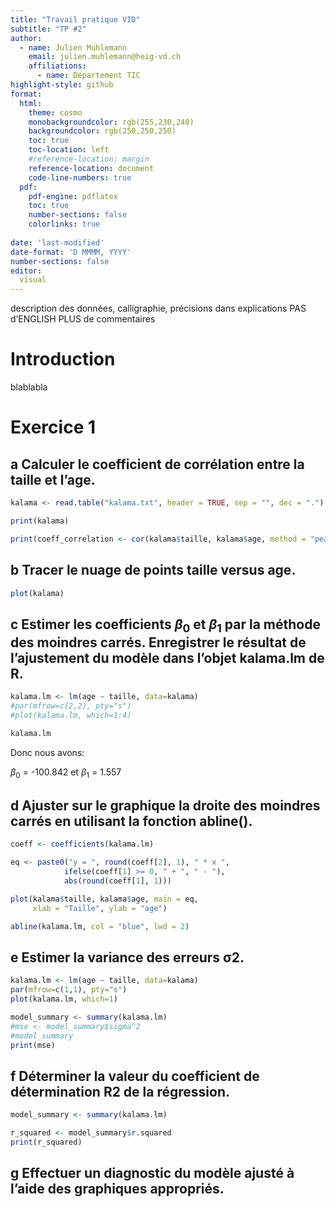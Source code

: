 ```yaml
---
title: "Travail pratique VID"
subtitle: "TP #2" 
author:
  - name: Julien Muhlemann
    email: julien.muhlemann@heig-vd.ch
    affiliations:
      - name: Département TIC
highlight-style: github
format:
  html:
    theme: cosmo
    monobackgroundcolor: rgb(255,230,240)
    backgroundcolor: rgb(250,250,250)
    toc: true
    toc-location: left
    #reference-location: margin
    reference-location: document
    code-line-numbers: true
  pdf:
    pdf-engine: pdflatex
    toc: true
    number-sections: false
    colorlinks: true
    
date: 'last-modified'
date-format: 'D MMMM, YYYY'
number-sections: false
editor: 
  visual
---
```







description des données, 
calligraphie, 
précisions dans explications
PAS d'ENGLISH
PLUS de commentaires



# Introduction

blablabla




# Exercice 1

## a  Calculer le coefficient de corrélation entre la taille et l'age.

```r
kalama <- read.table("kalama.txt", header = TRUE, sep = "", dec = ".")

print(kalama)
```

```r


print(coeff_correlation <- cor(kalama$taille, kalama$age, method = "pearson"))

```

## b  Tracer le nuage de points taille versus age.

```r

plot(kalama)

```

## c Estimer les coefficients $\beta_{0}$ et $\beta_{1}$ par la méthode des moindres carrés. Enregistrer le résultat de l'ajustement du modèle dans l'objet kalama.lm de R.

```r




kalama.lm <- lm(age ~ taille, data=kalama)
#par(mfrow=c(2,2), pty="s")
#plot(kalama.lm, which=1:4)
```

```r
kalama.lm
```

Donc nous avons:

$\beta_{0}$ = -100.842 et $\beta_{1}$ = 1.557

## d Ajuster sur le graphique la droite des moindres carrés en utilisant la fonction abline().

```r


coeff <- coefficients(kalama.lm)

eq <- paste0("y = ", round(coeff[2], 1), " * x ", 
            ifelse(coeff[1] >= 0, " + ", " - "), 
            abs(round(coeff[1], 1)))

plot(kalama$taille, kalama$age, main = eq, 
     xlab = "Taille", ylab = "age") 

abline(kalama.lm, col = "blue", lwd = 2)
```

## e Estimer la variance des erreurs σ2.

```r

kalama.lm <- lm(age ~ taille, data=kalama)
par(mfrow=c(1,1), pty="s")
plot(kalama.lm, which=1)

```

```r

model_summary <- summary(kalama.lm)
#mse <- model_summary$sigma^2
#model_summary
print(mse)
```

## f Déterminer la valeur du coefficient de détermination R2 de la régression.



```r


model_summary <- summary(kalama.lm)

r_squared <- model_summary$r.squared
print(r_squared)

```
## g Effectuer un diagnostic du modèle ajusté à l’aide des graphiques appropriés.









